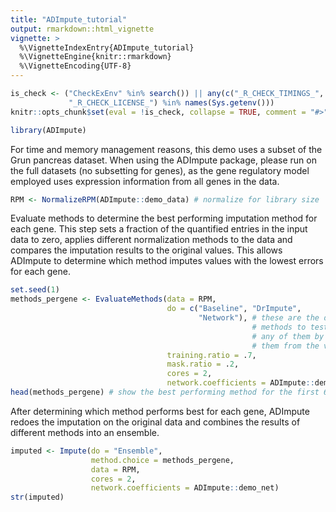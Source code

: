 ```yaml
---
title: "ADImpute_tutorial"
output: rmarkdown::html_vignette
vignette: >
  %\VignetteIndexEntry{ADImpute_tutorial}
  %\VignetteEngine{knitr::rmarkdown}
  %\VignetteEncoding{UTF-8}
---
```


```r
is_check <- ("CheckExEnv" %in% search()) || any(c("_R_CHECK_TIMINGS_",
             "_R_CHECK_LICENSE_") %in% names(Sys.getenv()))
knitr::opts_chunk$set(eval = !is_check, collapse = TRUE, comment = "#>")
```

```r
library(ADImpute)
```

For time and memory management reasons, this demo uses a subset of the Grun pancreas dataset. When using the ADImpute package, please run on the full datasets (no subsetting for genes), as the gene regulatory model employed uses expression information from all genes in the data.
```r
RPM <- NormalizeRPM(ADImpute::demo_data) # normalize for library size
```

Evaluate methods to determine the best performing imputation method for each gene. This step sets a fraction of the quantified entries in the input data to zero, applies different normalization methods to the data and compares the imputation results to the original values. This allows ADImpute to determine which method imputes values with the lowest errors for each gene.
```r
set.seed(1)
methods_pergene <- EvaluateMethods(data = RPM,
                                   do = c("Baseline", "DrImpute",
                                          "Network"), # these are the default
                                                      # methods to test. Exclude
                                                      # any of them by removing
                                                      # them from the vector
                                   training.ratio = .7,
                                   mask.ratio = .2,
                                   cores = 2,
                                   network.coefficients = ADImpute::demo_net)
head(methods_pergene) # show the best performing method for the first 6 genes
```

After determining which method performs best for each gene, ADImpute redoes the imputation on the original data and combines the results of different methods into an ensemble.
```r
imputed <- Impute(do = "Ensemble",
                  method.choice = methods_pergene,
                  data = RPM,
                  cores = 2,
                  network.coefficients = ADImpute::demo_net)
str(imputed)
```

